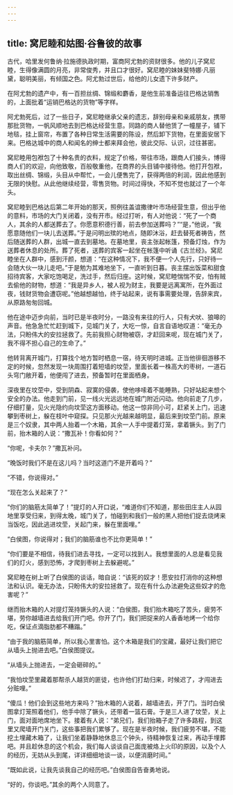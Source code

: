 ```yaml
---
---
---
```

title: 窝尼睦和姑图·谷鲁彼的故事
---




古代，哈里发何鲁纳·拉施德执政时期，富商阿尤勃的资财很多。他的儿子窝尼睦，生得像满圆的月亮，非常俊秀，并且口才很好。窝尼睦的妹妹斐特娜·凡丽黛，聪明美丽，有倾国之色。阿尤勃过世后，给他的儿女遗下许多财产。

在阿尤勃的遗产中，有一百担丝绸、锦缎和麝香，是他生前准备运往巴格达销售的，上面批着“运销巴格达的货物”等字样。

阿尤勃死后，过了一些日子，窝尼睦继承父亲的遗志，辞别母亲和亲戚朋友，携带那批货物，一帆风顺地去到巴格达经营生意。同路的商人替他赁了一幢屋子，铺下地毯，挂上窗帘，布置了各种日常生活需要的陈设，然后卸下货物，在里面安居下来。巴格达城中的商人和闻名的绅士都来拜会他，彼此交际、认识，过往甚密。

窝尼睦用包袱包了十种名贵的衣料，规定了价格，带往市场，跟商人们接头，博得商人们的欢迎，向他致敬，百般敬重他，在商界的头目铺中接待他。他打开包袱，取出丝绸、锦缎，头目从中帮忙，一会儿便售完了，获得两倍的利润，因此他感到无限的快慰。从此他继续经营，零售货物。时间过得快，不知不觉也就过了一个年头。

窝尼睦到巴格达后第二年开始的那天，照例往盖谊撒律叶市场经营生意，但出乎他的意料，市场的大门关闭着，没有开市。经过打听，有人对他说：“死了一个商人，其余的人都送葬去了。你愿意积德行善，前去参加送葬吗？”“是，”他说，“我愿意随他们一块儿去送葬。”于是问明出殡的地点，随即沐浴，赶去替死者祷告，然后随送葬的人群，出城一直去到墓地。在墓地里，丧主张起帐篷，预备灯烛，作为送葬者休息的处所。葬了死者，送葬的宾客一起坐在帐篷中听诵《古兰经》。窝尼睦坐在人群中，感到汗颜，想道：“在这种情况下，我不便一个人先行，只好待一会随大伙一块儿走吧。”于是勉为其难地坐下，一直听到日暮。丧主摆出饭菜和甜食招待宾客，大家吃饱喝足，洗过手，然后归座。这时候，窝尼睦惴惴不安，怕有贼去偷他的财物，想道：“我是异乡人，被人视为财主，我要是远离寓所，在外面过夜，钱财货物会遭窃呢。”他越想越怕，终于站起来，说有事需要处理，告辞来宾，从原路匆匆回城。

他在途中迈步向前，当时已是半夜时分，一路没有来往的行人，只有犬吠、狼嗥的声音。他急急忙忙赶到城下，见城门关了，大吃一惊，自言自语地叹道：“毫无办法，只盼伟大的安拉拯救了。先前我担心财物被窃，才赶回来呢，现在城门关了，我不得不担心自己的生命了。”

他转背离开城门，打算找个地方暂时栖息一宿，待天明时进城。正当他徘徊游移不定的时候，忽然发现一块周围打着短墙的坟茔，里面长着一株高大的枣树，一道石头穹门敞开着，他便闯了进去，预备暂时在里面栖身。

深夜里在坟茔中，受到阴森、寂寞的侵袭，使他哆嗦着不能睡熟，只好站起来想个安全的办法。他走到门前，见一线火光远远地在城门附近闪动。他向前走了几步，仔细打量，见火光隐约向坟茔这方面移动。他这一惊非同小可，赶紧关上门，迅速攀到枣树上，躲在枝叶中窥探。只见那火光越来越明显，最后来到坟茔门前。原来是三个奴隶，其中两人抬着一个木箱，其余一人手中提着灯笼，拿着镢头。到了门前，抬木箱的人说：“撒瓦补！你看如何？”

“你呢，卡夫尔？”撒瓦补问。

“晚饭时我们不是在这儿吗？当时这道门不是开着吗？”

“不错，你说得对。”

“现在怎么关起来了？”

“你们的脑筋太简单了！”提灯的人开口说，“难道你们不知道，那些田庄主人从园地里享受归来，到得太晚，城门关了，怕碰到和我们一般的黑人把他们捉去烧烤来当饭吃，因此逃进坟茔，关起门来，躲在里面哩。”

“白侯图，你说得对；我们的脑筋谁也不比你更简单！”

“你们要是不相信，待我们进去寻找，一定可以找到人。我想里面的人总是看见我们的灯火，感到恐怖，才爬到枣树上去躲避呢。”

窝尼睦在树上听了白侯图的谈话，暗自说：“该死的奴才！愿安拉打消你的这种想法和认识。毫无办法，只盼伟大的安拉拯救了。现在有什么办法避免这些奴才的危害呢？”

继而抬木箱的人对提灯笼持镢头的人说：“白侯图，我们抬木箱吃了苦头，疲劳不堪，劳你越墙进去给我们开门吧。你开了门，我们把捉来的人香香地烤一个给你吃，保证点滴脂肪都不糟蹋。”

“由于我的脑筋简单，所以我心里害怕。这个木箱是我们的宝藏，最好让我们把它从墙头上抛进去吧。”白侯图提议。

“从墙头上抛进去，一定会砸碎的。”

“我怕坟茔里藏着那帮杀人越货的匪徒，也许他们打劫归来，时候迟了，才闯进去分赃哩。”

“傻瓜！他们会到这些地方来吗？”抬木箱的人说着，越墙进去，开了门。当时白侯图拿灯笼照着他们，他手中除了镢头，还带着一篮石膏。于是三人进了坟茔，关上门，面对面地席地坐下。接着有人说：“弟兄们，我们抬箱子走了许多路程，到这里又爬墙开门关门，这些事把我们累够了。现在是半夜时候，我们疲劳不堪，不能挖土埋藏木箱了，让我们坐着静静地休息三个钟头，待精神恢复过来，再动手埋葬吧。并且趁休息的这个机会，我们每人谈谈自己面庞被烙上火印的原因，以及个人的经历，无妨从头到尾，详详细细地谈一谈，以便消磨时间。”

“既如此说，让我先谈我自己的经历吧。”白侯图自告奋勇地说。

“好的，你谈吧。”其余的两个人同意了。